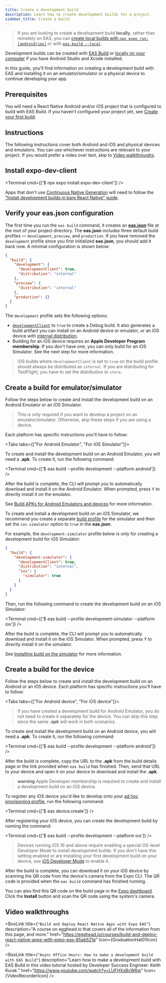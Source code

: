 ```yaml
---
title: Create a development build
description: Learn how to create development builds for a project.
sidebar_title: Create a build
---
```



> If you are looking to create a development build **locally**, rather than remotely on EAS, you can [create local builds with `npx expo run:[android|ios]`](/guides/local-app-development/#local-builds-with-expo-dev-client) or with [`eas build --local`](/build-reference/local-builds/).

Development builds can be created with [EAS Build](/build/introduction/) or [locally on your computer](/guides/local-app-development/) if you have Android Studio and Xcode installed.

In this guide, you'll find information on creating a development build with EAS and installing it on an emulator/simulator or a physical device to continue developing your app.

## Prerequisites

You will need a React Native Android and/or iOS project that is configured to build with EAS Build. If you haven't configured your project yet, see [Create your first build](/build/setup/).

## Instructions

The following instructions cover both Android and iOS and physical devices and emulators. You can use whichever instructions are relevant to your project. If you would prefer a video over text, skip to [Video walkthroughs](#video-walkthroughs).

<Step label="1">

## Install expo-dev-client

<Terminal cmd={['$ npx expo install expo-dev-client']} />

<Collapsible summary="Are you using this library in a bare React Native app?">

Apps that don't use [Continuous Native Generation](/workflow/continuous-native-generation/) will need to follow the ["Install development builds in bare React Native" guide](/bare/install-dev-builds-in-bare/).

</Collapsible>

</Step>

<Step label="2">

## Verify your eas.json configuration

The first time you run the `eas build` command, it creates an [**eas.json**](/build/eas-json/) file at the root of your project directory. The **eas.json** includes three default build profiles &mdash; `development`, `preview`, and `production`. If you have removed the `development` profile since you first initialized **eas.json**, you should add it back now. A minimal configuration is shown below:

```json eas.json
{
  "build": {
    "development": {
      "developmentClient": true,
      "distribution": "internal"
    },
    "preview": {
      "distribution": "internal"
    },
    "production": {}
  }
}
```

The `development` profile sets the following options:

- [`developmentClient`](/eas/json/#developmentclient) to `true` to create a Debug build. It also generates a build artifact you can install on an Android device or emulator, or an iOS device with [internal distribution](/build/internal-distribution/).
- Building for an iOS device requires an **Apple Developer Program membership**. If you don't have one, you can only build for an iOS Simulator. See the next step for more information.

> iOS builds where `developmentClient` is set to `true` on the build profile should always be distributed as `internal`. If you are distributing for TestFlight, you have to set the distribution to `store`.

</Step>

<Step label="3">

## Create a build for emulator/simulator

Follow the steps below to create and install the development build on an Android Emulator or an iOS Simulator.

> This is only required if you want to develop a project on an emulator/simulator. Otherwise, skip these steps if you are using a device.

Each platform has specific instructions you'll have to follow:

<Tabs tabs={["For Android Emulator", "For iOS Simulator"]}>

<Tab>

To create and install the development build on an Android Emulator, you will need a **.apk**. To create it, run the following command:

<Terminal cmd={['$ eas build --profile development --platform android']} />

After the build is complete, the CLI will prompt you to automatically download and install it on the Android Emulator. When prompted, press <kbd>Y</kbd> to directly install it on the emulator.

See [Build APKs for Android Emulators and devices](/build-reference/apk/#installing-your-build) for more information.

</Tab>

<Tab>

To create and install a development build on an iOS Simulator, we recommend you create a separate [build profile](/build/eas-json/#build-profiles) for the simulator and then set the `ios.simulator` option to `true` in the **eas.json**.

For example, the `development-simulator` profile below is only for creating a development build for iOS Simulator:

```json eas.json
{
  "build": {
    "development-simulator": {
      "developmentClient": true,
      "distribution": "internal",
      "ios": {
        "simulator": true
      }
    }
  }
}
```

Then, run the following command to create the development build on an iOS Simulator:

<Terminal cmd={['$ eas build --profile development-simulator --platform ios']} />

After the build is complete, the CLI will prompt you to automatically download and install it on the iOS Simulator. When prompted, press <kbd>Y</kbd> to directly install it on the simulator.

See [Installing build on the simulator](/build-reference/simulators/#installing-build-on-the-simulator) for more information.

</Tab>

</Tabs>

</Step>

<Step label="4">

## Create a build for the device

Follow the steps below to create and install the development build on an Android or an iOS device. Each platform has specific instructions you'll have to follow:

<Tabs tabs={["For Android device", "For iOS device"]}>

<Tab>

> If you have created a development build for Android Emulator, you do not need to create it separately for the device. You can skip this step since the same **.apk** will work in both scenarios.

To create and install the development build on an Android device, you will need a **.apk**. To create it, run the following command:

<Terminal cmd={['$ eas build --profile development --platform android']} />

After the build is complete, copy the URL to the **.apk** from the build details page or the link provided when `eas build` has finished. Then, send that URL to your device and open it on your device to download and install the **.apk**.

</Tab>

<Tab>

> **warning** Apple Developer membership is required to create and install a development build on an iOS device.

To register any iOS device you'd like to develop onto your [ad hoc provisioning profile](/build/internal-distribution/#22-configure-app-signing-credentials-for-ios), run the following command:

<Terminal cmd={['$ eas device:create']} />

After registering your iOS device, you can create the development build by running the command:

<Terminal cmd={['$ eas build --profile development --platform ios']} />

> Devices running iOS 16 and above require enabling a special OS-level Developer Mode to install development builds. If you don't have this setting enabled or are installing your first development build on your device, see [iOS Developer Mode](/guides/ios-developer-mode/) to enable it.

After the build is complete, you can download it on your iOS device by scanning the QR code from the device's camera from the Expo CLI. The QR code is provided when the `eas build` command has finished running.

You can also find this QR code on the build page in the [Expo dashboard](https://expo.dev/accounts/[account]/projects/[project]/builds). Click the **Install** button and scan the QR code using the system's camera.

</Tab>

</Tabs>
</Step>

## Video walkthroughs

<BoxLink
  title={`"Build and Deploy React Native Apps with Expo EAS"`}
  description="A course on egghead.io that covers all of the information from this page, and more."
  href="https://egghead.io/courses/build-and-deploy-react-native-apps-with-expo-eas-85ab521e"
  Icon={GraduationHat01Icon}
/>

<BoxLink
  title={`"Async Office Hours: How to make a development build with EAS Build"`}
  description="Learn how to make a development build with EAS Build in this video tutorial hosted by Developer Success Engineer: Keith Kurak."
  href="https://www.youtube.com/watch?v=LUFHXsBcW6w"
  Icon={VideoRecorderIcon}
/>
